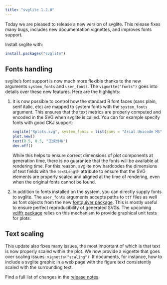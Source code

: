 ```yaml
---
title: "svglite 1.2.0"
---
```


Today we are pleased to release a new version of svglite. This release
fixes many bugs, includes new documentation vignettes, and improves
fonts support.

Install svglite with:

```r
install.packages("svglite")
```

## Fonts handling

svglite's font support is now much more flexible thanks to the new
arguments `system_fonts` and `user_fonts`. The `vignette("fonts")`
goes into details over these new features. Here are the highlights:

1.  It is now possible to control how the standard R font faces (sans
    plain, serif italic, etc) are mapped to system fonts with the
    `system_fonts` argument. This ensures that the text metrics are
    properly computed and encoded in the SVG when svglite is
    called. You can for example specify fonts with good CKJ support:

    ```r
    svglite("Rplots.svg", system_fonts = list(sans = "Arial Unicode MS"))
    plot.new()
    text(0.5, 0.5, "正規分布")
    dev.off()
    ```

    While this helps to ensure correct dimensions of plot components
    at generation time, there is no guarantee that the fonts will be
    available at rendering time. For this reason, svglite now
    hardcodes the dimensions of text fields with the `textLength`
    attribute to ensure that the SVG elements are properly scaled and
    aligned at the time of rendering, even when the original fonts
    cannot be found.

1.  In addition to fonts installed on the system, you can directly
    supply fonts to svglite. The `user_fonts` arguments accepts paths
    to `ttf` files as well as font objects from the new
    [fontquiver package](https://github.com/lionel-/fontquiver). This
    is mostly useful to ensure perfect reproducibility of generated
    SVGs. The upcoming
    [vdiffr package](https://github.com/lionel-/vdiffr) relies on this
    mechanism to provide graphical unit tests for plots.

## Text scaling

This update also fixes many issues, the most important of which is
that text is now properly scaled within the plot. We now provide a
vignette that goes over scaling issues: `vignette("scaling")`. It
documents, for instance, how to include a svglite graphic in a web
page with the figure text consistently scaled with the surrounding
text.

Find a full list of changes in the
[release notes](https://github.com/hadley/svglite/releases/tag/v1.2.0).
